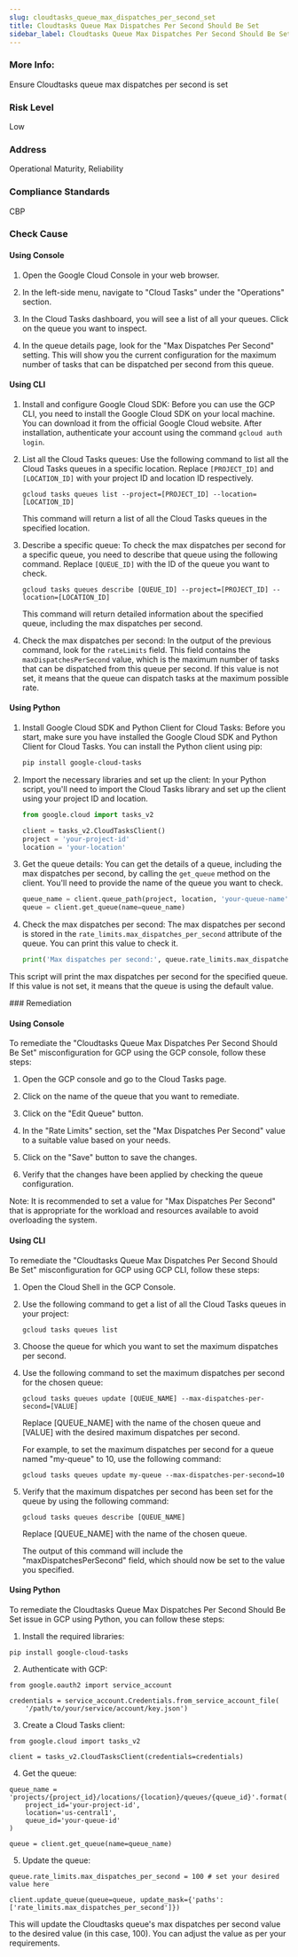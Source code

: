 ```yaml
---
slug: cloudtasks_queue_max_dispatches_per_second_set
title: Cloudtasks Queue Max Dispatches Per Second Should Be Set
sidebar_label: Cloudtasks Queue Max Dispatches Per Second Should Be Set
---
```


### More Info:

Ensure Cloudtasks queue max dispatches per second is set

### Risk Level

Low

### Address

Operational Maturity, Reliability

### Compliance Standards

CBP


<Tabs><Tab title='Cause'>
### Check Cause

#### Using Console

1. Open the Google Cloud Console in your web browser.

2. In the left-side menu, navigate to "Cloud Tasks" under the "Operations" section.

3. In the Cloud Tasks dashboard, you will see a list of all your queues. Click on the queue you want to inspect.

4. In the queue details page, look for the "Max Dispatches Per Second" setting. This will show you the current configuration for the maximum number of tasks that can be dispatched per second from this queue.

#### Using CLI

1. Install and configure Google Cloud SDK: Before you can use the GCP CLI, you need to install the Google Cloud SDK on your local machine. You can download it from the official Google Cloud website. After installation, authenticate your account using the command `gcloud auth login`.

2. List all the Cloud Tasks queues: Use the following command to list all the Cloud Tasks queues in a specific location. Replace `[PROJECT_ID]` and `[LOCATION_ID]` with your project ID and location ID respectively.
   ```
   gcloud tasks queues list --project=[PROJECT_ID] --location=[LOCATION_ID]
   ```
   This command will return a list of all the Cloud Tasks queues in the specified location.

3. Describe a specific queue: To check the max dispatches per second for a specific queue, you need to describe that queue using the following command. Replace `[QUEUE_ID]` with the ID of the queue you want to check.
   ```
   gcloud tasks queues describe [QUEUE_ID] --project=[PROJECT_ID] --location=[LOCATION_ID]
   ```
   This command will return detailed information about the specified queue, including the max dispatches per second.

4. Check the max dispatches per second: In the output of the previous command, look for the `rateLimits` field. This field contains the `maxDispatchesPerSecond` value, which is the maximum number of tasks that can be dispatched from this queue per second. If this value is not set, it means that the queue can dispatch tasks at the maximum possible rate.

#### Using Python

1. Install Google Cloud SDK and Python Client for Cloud Tasks: Before you start, make sure you have installed the Google Cloud SDK and Python Client for Cloud Tasks. You can install the Python client using pip:

   ```bash
   pip install google-cloud-tasks
   ```

2. Import the necessary libraries and set up the client: In your Python script, you'll need to import the Cloud Tasks library and set up the client using your project ID and location.

   ```python
   from google.cloud import tasks_v2

   client = tasks_v2.CloudTasksClient()
   project = 'your-project-id'
   location = 'your-location'
   ```

3. Get the queue details: You can get the details of a queue, including the max dispatches per second, by calling the `get_queue` method on the client. You'll need to provide the name of the queue you want to check.

   ```python
   queue_name = client.queue_path(project, location, 'your-queue-name')
   queue = client.get_queue(name=queue_name)
   ```

4. Check the max dispatches per second: The max dispatches per second is stored in the `rate_limits.max_dispatches_per_second` attribute of the queue. You can print this value to check it.

   ```python
   print('Max dispatches per second:', queue.rate_limits.max_dispatches_per_second)
   ```

This script will print the max dispatches per second for the specified queue. If this value is not set, it means that the queue is using the default value.

</Tab>


<Tab title='Remediation'>
### Remediation

#### Using Console

To remediate the "Cloudtasks Queue Max Dispatches Per Second Should Be Set" misconfiguration for GCP using the GCP console, follow these steps:

1. Open the GCP console and go to the Cloud Tasks page.

2. Click on the name of the queue that you want to remediate.

3. Click on the "Edit Queue" button.

4. In the "Rate Limits" section, set the "Max Dispatches Per Second" value to a suitable value based on your needs.

5. Click on the "Save" button to save the changes.

6. Verify that the changes have been applied by checking the queue configuration.

Note: It is recommended to set a value for "Max Dispatches Per Second" that is appropriate for the workload and resources available to avoid overloading the system.

#### Using CLI

To remediate the "Cloudtasks Queue Max Dispatches Per Second Should Be Set" misconfiguration for GCP using GCP CLI, follow these steps:

1. Open the Cloud Shell in the GCP Console.

2. Use the following command to get a list of all the Cloud Tasks queues in your project:

   ```
   gcloud tasks queues list
   ```

3. Choose the queue for which you want to set the maximum dispatches per second.

4. Use the following command to set the maximum dispatches per second for the chosen queue:

   ```
   gcloud tasks queues update [QUEUE_NAME] --max-dispatches-per-second=[VALUE]
   ```

   Replace [QUEUE_NAME] with the name of the chosen queue and [VALUE] with the desired maximum dispatches per second.

   For example, to set the maximum dispatches per second for a queue named "my-queue" to 10, use the following command:

   ```
   gcloud tasks queues update my-queue --max-dispatches-per-second=10
   ```

5. Verify that the maximum dispatches per second has been set for the queue by using the following command:

   ```
   gcloud tasks queues describe [QUEUE_NAME]
   ```

   Replace [QUEUE_NAME] with the name of the chosen queue.

   The output of this command will include the "maxDispatchesPerSecond" field, which should now be set to the value you specified.

#### Using Python

To remediate the Cloudtasks Queue Max Dispatches Per Second Should Be Set issue in GCP using Python, you can follow these steps:

1. Install the required libraries:

```
pip install google-cloud-tasks
```

2. Authenticate with GCP:

```
from google.oauth2 import service_account

credentials = service_account.Credentials.from_service_account_file(
    '/path/to/your/service/account/key.json')
```

3. Create a Cloud Tasks client:

```
from google.cloud import tasks_v2

client = tasks_v2.CloudTasksClient(credentials=credentials)
```

4. Get the queue:

```
queue_name = 'projects/{project_id}/locations/{location}/queues/{queue_id}'.format(
    project_id='your-project-id',
    location='us-central1',
    queue_id='your-queue-id'
)

queue = client.get_queue(name=queue_name)
```

5. Update the queue:

```
queue.rate_limits.max_dispatches_per_second = 100 # set your desired value here

client.update_queue(queue=queue, update_mask={'paths': ['rate_limits.max_dispatches_per_second']})
```

This will update the Cloudtasks queue's max dispatches per second value to the desired value (in this case, 100). You can adjust the value as per your requirements.




</Tab>
</Tabs>